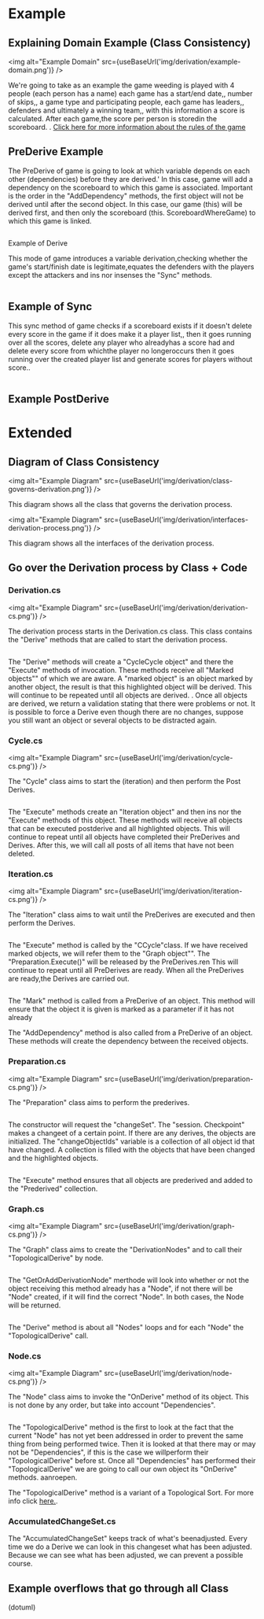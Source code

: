 
# Example

## Explaining Domain Example (Class Consistency)

<img alt="Example Domain" src={useBaseUrl('img/derivation/example-domain.png')} />

We&#39;re going to take as an example the game weeding is played with 4 people (each person has a name) each game has a start/end date,, number of skips,, a game type and participating people, each game has leaders,, defenders and ultimately a winning team,, with this information a score is calculated. After each game,the score per person is storedin the scoreboard. . [Click here for more information about the rules of the game](https://wikipedia.org/wiki/Colour_whist)

## PreDerive Example

The PreDerive of game is going to look at which variable depends on each other (dependencies) before they are derived.&#39; In this case, game will add a dependency on the scoreboard to which this game is associated. Important is the order in the "AddDependency" methods, the first object will not be derived until after the second object. In this case, our game (this) will be derived first, and then only the scoreboard (this. ScoreboardWhereGame) to which this game is linked.

```csharp

```

Example of Derive

This mode of game introduces a variable derivation,checking whether the game's start/finish date is legitimate,equates the defenders with the players except the attackers and ins nor insenses the "Sync" methods.

```csharp

```

## Example of Sync

This sync method of game checks if a scoreboard exists if it doesn&#39;t delete every score in the game if it does make it a player list,, then it goes running over all the scores, delete any player who alreadyhas a score had and delete every score from whichthe player no longeroccurs then it goes running over the created player list and generate scores for players without score..

```csharp

```

##

## Example PostDerive

# Extended

## Diagram of Class Consistency

<img alt="Example Diagram" src={useBaseUrl('img/derivation/class-governs-derivation.png')} />

This diagram shows all the class that governs the derivation process.

<img alt="Example Diagram" src={useBaseUrl('img/derivation/interfaces-derivation-process.png')} />

This diagram shows all the interfaces of the derivation process.

## Go over the Derivation process by Class + Code

### Derivation.cs

<img alt="Example Diagram" src={useBaseUrl('img/derivation/derivation-cs.png')} />

The derivation process starts in the Derivation.cs class. This class contains the "Derive" methods that are called to start the derivation process.

```csharp

```

The "Derive" methods will create a "CycleCycle object" and there the "Execute" methods of invocation. These methods receive all "Marked objects"" of which we are aware. A "marked object" is an object marked by another object, the result is that this highlighted object will be derived. This will continue to be repeated until all objects are derived. . Once all objects are derived, we return a validation stating that there were problems or not. It is possible to force a Derive even though there are no changes, suppose you still want an object or several objects to be distracted again.

### Cycle.cs

<img alt="Example Diagram" src={useBaseUrl('img/derivation/cycle-cs.png')} />

The "Cycle" class aims to start the (iteration) and then perform the Post Derives.

```csharp

```

The "Execute" methods create an "Iteration object" and then ins nor the "Execute" methods of this object. These methods will receive all objects that can be executed postderive and all highlighted objects. This will continue to repeat until all objects have completed their PreDerives and Derives. After this, we will call all posts of all items that have not been deleted.

### Iteration.cs

<img alt="Example Diagram" src={useBaseUrl('img/derivation/iteration-cs.png')} />

The "Iteration" class aims to wait until the PreDerives are executed and then perform the Derives.

```csharp

```

The "Execute" method is called by the "CCycle"class. If we have received marked objects, we will refer them to the "Graph object"". The "Preparation.Execute()" will be released by the PreDerives.ren This will continue to repeat until all PreDerives are ready. When all the PreDerives are ready,the Derives are carried out.

```csharp

```

The "Mark" method is called from a PreDerive of an object. This method will ensure that the object it is given is marked as a parameter if it has not already

The "AddDependency" method is also called from a PreDerive of an object. These methods will create the dependency between the received objects.

### Preparation.cs

<img alt="Example Diagram" src={useBaseUrl('img/derivation/preparation-cs.png')} />

The "Preparation" class aims to perform the prederives.

```csharp

```

The constructor will request the "changeSet". The "session. Checkpoint" makes a changeet of a certain point. If there are any derives, the objects are initialized. The "changeObjectIds" variable is a collection of all object id that have changed. A collection is filled with the objects that have been changed and the highlighted objects.

```csharp

```

The "Execute" method ensures that all objects are prederived and added to the "Prederived" collection.

### Graph.cs

<img alt="Example Diagram" src={useBaseUrl('img/derivation/graph-cs.png')} />

The "Graph" class aims to create the "DerivationNodes" and to call their "TopologicalDerive" by node.

```csharp

```

The "GetOrAddDerivationNode" merthode will look into whether or not the object receiving this method already has a "Node", if not there will be "Node" created, if it will find the correct "Node". In both cases, the Node will be returned.

```csharp

```

The "Derive" method is about all "Nodes" loops and for each "Node" the "TopologicalDerive" call.

### Node.cs

<img alt="Example Diagram" src={useBaseUrl('img/derivation/node-cs.png')} />

The "Node" class aims to invoke the "OnDerive" method of its object. This is not done by any order, but take into account "Dependencies".

```csharp

```

The "TopologicalDerive" method is the first to look at the fact that the current "Node" has not yet been addressed in order to prevent the same thing from being performed twice. Then it is looked at that there may or may not be "Dependencies", if this is the case we willperform their "TopologicalDerive" before st. Once all "Dependencies" has performed their "TopologicalDerive" we are going to call our own object its "OnDerive" methods. aanroepen.

The "TopologicalDerive" method is a variant of a Topological Sort. For more info click [here.](https://en.wikipedia.org/wiki/Topological_sorting#Kahn&#39;s_algorithm).

### AccumulatedChangeSet.cs

The "AccumulatedChangeSet" keeps track of what&#39;s beenadjusted. Every time we do a Derive we can look in this changeset what has been adjusted. Because we can see what has been adjusted, we can prevent a possible course.

## Example overflows that go through all Class

(dotuml)